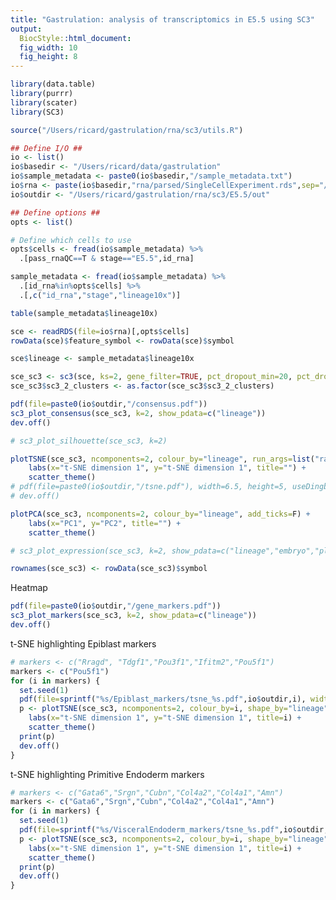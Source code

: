 ```yaml
---
title: "Gastrulation: analysis of transcriptomics in E5.5 using SC3"
output: 
  BiocStyle::html_document: 
  fig_width: 10
  fig_height: 8
---
```


```r
library(data.table)
library(purrr)
library(scater) 
library(SC3)
```

```r
source("/Users/ricard/gastrulation/rna/sc3/utils.R")
```

```r
## Define I/O ##
io <- list()
io$basedir <- "/Users/ricard/data/gastrulation"
io$sample_metadata <- paste0(io$basedir,"/sample_metadata.txt")
io$rna <- paste(io$basedir,"rna/parsed/SingleCellExperiment.rds",sep="/")
io$outdir <- "/Users/ricard/gastrulation/rna/sc3/E5.5/out"

## Define options ##
opts <- list()

# Define which cells to use
opts$cells <- fread(io$sample_metadata) %>% 
  .[pass_rnaQC==T & stage=="E5.5",id_rna]
```

<!-- Load sample metadata -->
```r
sample_metadata <- fread(io$sample_metadata) %>% 
  .[id_rna%in%opts$cells] %>%
  .[,c("id_rna","stage","lineage10x")]
```

```r
table(sample_metadata$lineage10x)
```

<!-- Load data -->
```r
sce <- readRDS(file=io$rna)[,opts$cells]
rowData(sce)$feature_symbol <- rowData(sce)$symbol
```

```r
sce$lineage <- sample_metadata$lineage10x
```

<!-- Run sc3 -->
```r
sce_sc3 <- sc3(sce, ks=2, gene_filter=TRUE, pct_dropout_min=20, pct_dropout_max=80, n_cores=1, biology=TRUE, rand_seed=1)
sce_sc3$sc3_2_clusters <- as.factor(sce_sc3$sc3_2_clusters)
```

<!-- Consensus plots -->
```r
pdf(file=paste0(io$outdir,"/consensus.pdf"))
sc3_plot_consensus(sce_sc3, k=2, show_pdata=c("lineage"))
dev.off()
```

<!-- Silhouette plot -->
```r
# sc3_plot_silhouette(sce_sc3, k=2)
```

<!-- tSNE -->
```r
plotTSNE(sce_sc3, ncomponents=2, colour_by="lineage", run_args=list("rand_seed"=1), add_ticks=F) +
    labs(x="t-SNE dimension 1", y="t-SNE dimension 1", title="") +
    scatter_theme()
# pdf(file=paste0(io$outdir,"/tsne.pdf"), width=6.5, height=5, useDingbats = F)
# dev.off()
```

<!-- PCA -->
```r
plotPCA(sce_sc3, ncomponents=2, colour_by="lineage", add_ticks=F) +
    labs(x="PC1", y="PC2", title="") +
    scatter_theme()
```

<!-- Heatmap -->
```r
# sc3_plot_expression(sce_sc3, k=2, show_pdata=c("lineage","embryo","plate"))
```

<!-- Marker genes -->

```r
rownames(sce_sc3) <- rowData(sce_sc3)$symbol
```

Heatmap
```r
pdf(file=paste0(io$outdir,"/gene_markers.pdf"))
sc3_plot_markers(sce_sc3, k=2, show_pdata=c("lineage"))
dev.off()
```

t-SNE highlighting Epiblast markers
```r
# markers <- c("Rragd", "Tdgf1","Pou3f1","Ifitm2","Pou5f1")
markers <- c("Pou5f1")
for (i in markers) {
  set.seed(1)
  pdf(file=sprintf("%s/Epiblast_markers/tsne_%s.pdf",io$outdir,i), width=6.5, height=5, useDingbats = F)
  p <- plotTSNE(sce_sc3, ncomponents=2, colour_by=i, shape_by="lineage", add_ticks=F) +
    labs(x="t-SNE dimension 1", y="t-SNE dimension 1", title=i) +
    scatter_theme()
  print(p)
  dev.off()
}
```

t-SNE highlighting Primitive Endoderm markers
```r
# markers <- c("Gata6","Srgn","Cubn","Col4a2","Col4a1","Amn")
markers <- c("Gata6","Srgn","Cubn","Col4a2","Col4a1","Amn")
for (i in markers) {
  set.seed(1)
  pdf(file=sprintf("%s/VisceralEndoderm_markers/tsne_%s.pdf",io$outdir,i), width=6.5, height=5, useDingbats = F)
  p <- plotTSNE(sce_sc3, ncomponents=2, colour_by=i, shape_by="lineage", add_ticks=F) +
    labs(x="t-SNE dimension 1", y="t-SNE dimension 1", title=i) +
    scatter_theme()
  print(p)
  dev.off()
}
```

